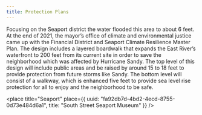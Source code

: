 ```yaml
---
title: Protection Plans
---
```


Focusing on the Seaport district the water flooded this area to about 6 feet. At the end of 2021, the mayor’s office of climate and environmental justice came up with the Financial District and Seaport Climate Resilience Master Plan. The design includes a layered boardwalk that expands the East River’s waterfront to 200 feet from its current site in order to save the neighborhood which was affected by Hurricane Sandy. The top level of this design will include public areas and be raised by around 15 to 18 feet to provide protection from future storms like Sandy. The bottom level will consist of a walkway, which is enhanced five feet to provide sea level rise protection for all to enjoy and the neighborhood to be safe.

<place
  title="Seaport"
  place={{
    uuid: "fa92db7d-4bd2-4ecd-8755-0d73e484d6a1",
    title: "South Street Seaport Museum"
  }}
/>
